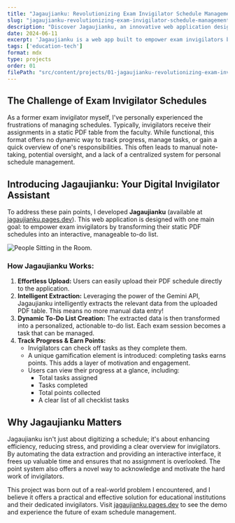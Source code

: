 ```yaml
---
title: "Jagaujianku: Revolutionizing Exam Invigilator Schedule Management"
slug: "jagaujianku-revolutionizing-exam-invigilator-schedule-management"
description: "Discover Jagaujianku, an innovative web application designed to automate and simplify exam invigilator schedule management, transforming static PDF schedules into actionable to-do lists."
date: 2024-06-11
excerpt: 'Jagaujianku is a web app built to empower exam invigilators by converting their PDF schedules into interactive to-do lists, helping them manage tasks and track progress effortlessly.'
tags: ['education-tech']
format: mdx
type: projects
order: 01
filePath: "src/content/projects/01-jagaujianku-revolutionizing-exam-invigilator-schedule-management/index.mdx"
---
```



## The Challenge of Exam Invigilator Schedules

As a former exam invigilator myself, I've personally experienced the frustrations of managing schedules. Typically, invigilators receive their assignments in a static PDF table from the faculty. While functional, this format offers no dynamic way to track progress, manage tasks, or gain a quick overview of one's responsibilities. This often leads to manual note-taking, potential oversight, and a lack of a centralized system for personal schedule management.

## Introducing Jagaujianku: Your Digital Invigilator Assistant

To address these pain points, I developed **Jagaujianku** (available at [jagaujianku.pages.dev](https://jagaujianku.pages.dev/)). This web application is designed with one main goal: to empower exam invigilators by transforming their static PDF schedules into an interactive, manageable to-do list.

<Image src="https://images.pexels.com/photos/7395911/pexels-photo-7395911.jpeg" alt="People Sitting in the Room." width={779} height={519} />

### How Jagaujianku Works:

1.  **Effortless Upload:** Users can easily upload their PDF schedule directly to the application.
2.  **Intelligent Extraction:** Leveraging the power of the Gemini API, Jagaujianku intelligently extracts the relevant data from the uploaded PDF table. This means no more manual data entry!
3.  **Dynamic To-Do List Creation:** The extracted data is then transformed into a personalized, actionable to-do list. Each exam session becomes a task that can be managed.
4.  **Track Progress & Earn Points:**
    *   Invigilators can check off tasks as they complete them.
    *   A unique gamification element is introduced: completing tasks earns points. This adds a layer of motivation and engagement.
    *   Users can view their progress at a glance, including:
        *   Total tasks assigned
        *   Tasks completed
        *   Total points collected
        *   A clear list of all checklist tasks

## Why Jagaujianku Matters

Jagaujianku isn't just about digitizing a schedule; it's about enhancing efficiency, reducing stress, and providing a clear overview for invigilators. By automating the data extraction and providing an interactive interface, it frees up valuable time and ensures that no assignment is overlooked. The point system also offers a novel way to acknowledge and motivate the hard work of invigilators.

This project was born out of a real-world problem I encountered, and I believe it offers a practical and effective solution for educational institutions and their dedicated invigilators. Visit [jagaujianku.pages.dev](https://jagaujianku.pages.dev/) to see the demo and experience the future of exam schedule management.
